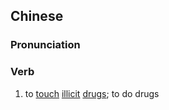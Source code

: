 ==Chinese==
{{zh-forms}}

===Pronunciation===
{{zh-pron
|m=zhāndú
|c=zim1 duk6
|cat=v
}}

===Verb===
{{zh-verb}}

# to [[touch]] [[illicit]] [[drug]]s; to do drugs